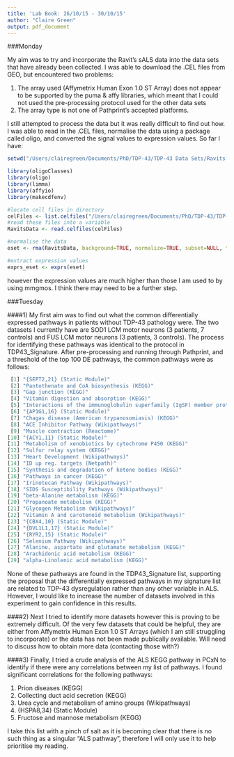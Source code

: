 ```yaml
---
title: 'Lab Book: 26/10/15 - 30/10/15'
author: "Claire Green"
output: pdf_document
---
```


###Monday

My aim was to try and incorporate the Ravit's sALS data into the data sets that have already been collected. I was able to download the .CEL files from GEO, but encountered two problems:

1. The array used (Affymetrix Human Exon 1.0 ST Array) does not appear to be supported by the puma & affy libraries, which meant that I could not used the pre-processing protocol used for the other data sets 
2. The array type is not one of Pathprint's accepted platforms.

I still attempted to process the data but it was really difficult to find out how. I was able to read in the .CEL files, normalise the data using a package called oligo, and converted the signal values to expression values. So far I have:

```r
setwd("/Users/clairegreen/Documents/PhD/TDP-43/TDP-43 Data Sets/Ravits sALS MN/CEL files")

library(oligoClasses)
library(oligo)
library(limma)
library(affyio)
library(makecdfenv)

#locate cell files in directory
celFiles <- list.celfiles("/Users/clairegreen/Documents/PhD/TDP-43/TDP-43 Data Sets/Ravits sALS MN/CEL files")
#read these files into a variable
RavitsData <- read.celfiles(celFiles)

#normalise the data
eset <- rma(RavitsData, background=TRUE, normalize=TRUE, subset=NULL, target="core")

#extract expression values
exprs_eset <- exprs(eset)
```

however the expression values are much higher than those I am used to by using mmgmos. I think there may need to be a further step.

###Tuesday

####1)
My first aim was to find out what the common differentially expressed pathways in patients without TDP-43 pathology were. The two datasets I currently have are SOD1 LCM motor neurons (3 patients, 7 controls) and FUS LCM motor neurons (3 patients, 3 controls). The process for identifying these pathways was identical to the protocol in TDP43_Signature. After pre-processing and running through Pathprint, and a threshold of the top 100 DE pathways, the common pathways were as follows:

```r
 [1] "{SEPT2,21} (Static Module)"                                                      
 [2] "Pantothenate and CoA biosynthesis (KEGG)"                                        
 [3] "Gap junction (KEGG)"                                                             
 [4] "Vitamin digestion and absorption (KEGG)"                                         
 [5] "Interactions of the immunoglobulin superfamily (IgSF) member proteins (Reactome)"
 [6] "{AP1G1,16} (Static Module)"                                                      
 [7] "Chagas disease (American trypanosomiasis) (KEGG)"                                
 [8] "ACE Inhibitor Pathway (Wikipathways)"                                            
 [9] "Muscle contraction (Reactome)"                                                   
[10] "{ACY1,11} (Static Module)"                                                       
[11] "Metabolism of xenobiotics by cytochrome P450 (KEGG)"                             
[12] "Sulfur relay system (KEGG)"                                                      
[13] "Heart Development (Wikipathways)"                                                
[14] "ID up reg. targets (Netpath)"                                                    
[15] "Synthesis and degradation of ketone bodies (KEGG)"                               
[16] "Pathways in cancer (KEGG)"                                                       
[17] "Irinotecan Pathway (Wikipathways)"                                               
[18] "SIDS Susceptibility Pathways (Wikipathways)"                                     
[19] "beta-Alanine metabolism (KEGG)"                                                  
[20] "Propanoate metabolism (KEGG)"                                                    
[21] "Glycogen Metabolism (Wikipathways)"                                              
[22] "Vitamin A and carotenoid metabolism (Wikipathways)"                              
[23] "{CBX4,10} (Static Module)"                                                       
[24] "{DVL1L1,17} (Static Module)"                                                     
[25] "{RYR2,15} (Static Module)"                                                       
[26] "Selenium Pathway (Wikipathways)"                                                 
[27] "Alanine, aspartate and glutamate metabolism (KEGG)"                              
[28] "Arachidonic acid metabolism (KEGG)"                                              
[29] "alpha-Linolenic acid metabolism (KEGG)" 
```

None of these pathways are found in the TDP43_Signature list, supporting the proposal that the differentially expressed pathways in my signature list are related to TDP-43 dysregulation rather than any other variable in ALS. However, I would like to increase the number of datasets involved in this experiment to gain confidence in this results. 

####2)
Next I tried to identify more datasets however this is proving to be extremely difficult. Of the very few datasets that could be helpful, they are either from Affymetrix Human Exon 1.0 ST Arrays (which I am still struggling to incorporate) or the data has not been made publically available. Will need to discuss how to obtain more data (contacting those with?)

####3)
Finally, I tried a crude analysis of the ALS KEGG pathway in PCxN to identify if there were any correlations between my list of pathways. I found significant correlations for the following pathways:

1. Prion diseases (KEGG)
2. Collecting duct acid secretion (KEGG)
3. Urea cycle and metabolism of amino groups (Wikipathways)
4. {HSPA8,34} (Static Module)
5. Fructose and mannose metabolism (KEGG)

I take this list with a pinch of salt as it is becoming clear that there is no such thing as a singular "ALS pathway", therefore I will only use it to help prioritise my reading. 